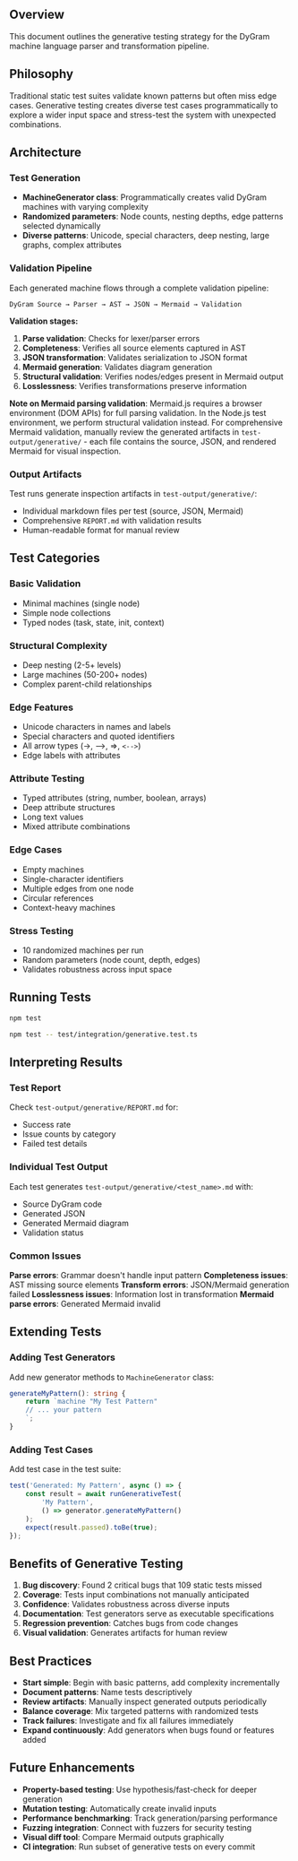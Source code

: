 
<PageLayout title="Generative Testing Approach">


## Overview

This document outlines the generative testing strategy for the DyGram machine language parser and transformation pipeline.

## Philosophy

Traditional static test suites validate known patterns but often miss edge cases. Generative testing creates diverse test cases programmatically to explore a wider input space and stress-test the system with unexpected combinations.

## Architecture

### Test Generation
- **MachineGenerator class**: Programmatically creates valid DyGram machines with varying complexity
- **Randomized parameters**: Node counts, nesting depths, edge patterns selected dynamically
- **Diverse patterns**: Unicode, special characters, deep nesting, large graphs, complex attributes

### Validation Pipeline

Each generated machine flows through a complete validation pipeline:

```
DyGram Source → Parser → AST → JSON → Mermaid → Validation
```

**Validation stages:**

1. **Parse validation**: Checks for lexer/parser errors
2. **Completeness**: Verifies all source elements captured in AST
3. **JSON transformation**: Validates serialization to JSON format
4. **Mermaid generation**: Validates diagram generation
5. **Structural validation**: Verifies nodes/edges present in Mermaid output
6. **Losslessness**: Verifies transformations preserve information

**Note on Mermaid parsing validation**: Mermaid.js requires a browser environment (DOM APIs) for full parsing validation. In the Node.js test environment, we perform structural validation instead. For comprehensive Mermaid validation, manually review the generated artifacts in `test-output/generative/` - each file contains the source, JSON, and rendered Mermaid for visual inspection.

### Output Artifacts

Test runs generate inspection artifacts in `test-output/generative/`:
- Individual markdown files per test (source, JSON, Mermaid)
- Comprehensive `REPORT.md` with validation results
- Human-readable format for manual review

## Test Categories

### Basic Validation
- Minimal machines (single node)
- Simple node collections
- Typed nodes (task, state, init, context)

### Structural Complexity
- Deep nesting (2-5+ levels)
- Large machines (50-200+ nodes)
- Complex parent-child relationships

### Edge Features
- Unicode characters in names and labels
- Special characters and quoted identifiers
- All arrow types (→, -->, =>, `<-->`)
- Edge labels with attributes

### Attribute Testing
- Typed attributes (string, number, boolean, arrays)
- Deep attribute structures
- Long text values
- Mixed attribute combinations

### Edge Cases
- Empty machines
- Single-character identifiers
- Multiple edges from one node
- Circular references
- Context-heavy machines

### Stress Testing
- 10 randomized machines per run
- Random parameters (node count, depth, edges)
- Validates robustness across input space

## Running Tests

```bash
npm test

npm test -- test/integration/generative.test.ts
```

## Interpreting Results

### Test Report
Check `test-output/generative/REPORT.md` for:
- Success rate
- Issue counts by category
- Failed test details

### Individual Test Output
Each test generates `test-output/generative/<test_name>.md` with:
- Source DyGram code
- Generated JSON
- Generated Mermaid diagram
- Validation status

### Common Issues

**Parse errors**: Grammar doesn't handle input pattern
**Completeness issues**: AST missing source elements
**Transform errors**: JSON/Mermaid generation failed
**Losslessness issues**: Information lost in transformation
**Mermaid parse errors**: Generated Mermaid invalid

## Extending Tests

### Adding Test Generators

Add new generator methods to `MachineGenerator` class:

```typescript
generateMyPattern(): string {
    return `machine "My Test Pattern"
    // ... your pattern
    `;
}
```

### Adding Test Cases

Add test case in the test suite:

```typescript
test('Generated: My Pattern', async () => {
    const result = await runGenerativeTest(
        'My Pattern',
        () => generator.generateMyPattern()
    );
    expect(result.passed).toBe(true);
});
```

## Benefits of Generative Testing

1. **Bug discovery**: Found 2 critical bugs that 109 static tests missed
2. **Coverage**: Tests input combinations not manually anticipated
3. **Confidence**: Validates robustness across diverse inputs
4. **Documentation**: Test generators serve as executable specifications
5. **Regression prevention**: Catches bugs from code changes
6. **Visual validation**: Generates artifacts for human review

## Best Practices

- **Start simple**: Begin with basic patterns, add complexity incrementally
- **Document patterns**: Name tests descriptively
- **Review artifacts**: Manually inspect generated outputs periodically
- **Balance coverage**: Mix targeted patterns with randomized tests
- **Track failures**: Investigate and fix all failures immediately
- **Expand continuously**: Add generators when bugs found or features added

## Future Enhancements

- **Property-based testing**: Use hypothesis/fast-check for deeper generation
- **Mutation testing**: Automatically create invalid inputs
- **Performance benchmarking**: Track generation/parsing performance
- **Fuzzing integration**: Connect with fuzzers for security testing
- **Visual diff tool**: Compare Mermaid outputs graphically
- **CI integration**: Run subset of generative tests on every commit


</PageLayout>